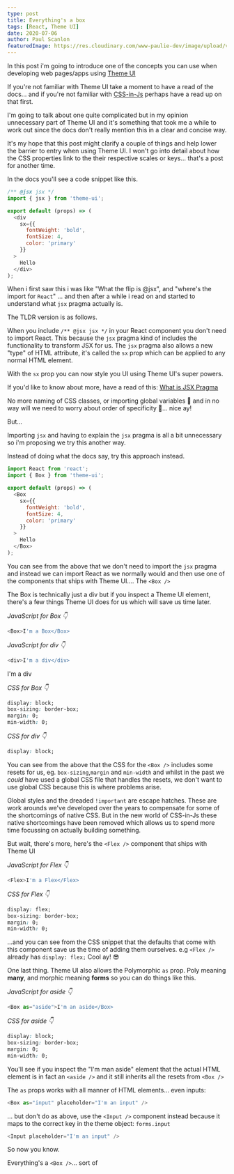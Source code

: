 ```yaml
---
type: post
title: Everything's a box
tags: [React, Theme UI]
date: 2020-07-06
author: Paul Scanlon
featuredImage: https://res.cloudinary.com/www-paulie-dev/image/upload/v1595915607/paulie.dev/2020/07/everythings-a-box_vrnzgx.jpg
---
```


In this post i'm going to introduce one of the concepts you can use when developing web pages/apps using
[Theme UI](https://theme-ui.com/)

If you're not familiar with Theme UI take a moment to have a read of the docs... and if you're not familiar with
[CSS-in-Js](https://medium.com/dailyjs/what-is-actually-css-in-js-f2f529a2757) perhaps have a read up on that first.

I'm going to talk about one quite complicated but in my opinion unnecessary part of Theme UI and it's something that
took me a while to work out since the docs don't really mention this in a clear and concise way.

It's my hope that this post might clarify a couple of things and help lower the barrier to entry when using Theme UI. I
won't go into detail about how the CSS properties link to the their respective scales or keys... that's a post for
another time.

In the docs you'll see a code snippet like this.

```javascript
/** @jsx jsx */
import { jsx } from 'theme-ui';

export default (props) => (
  <div
    sx={{
      fontWeight: 'bold',
      fontSize: 4,
      color: 'primary'
    }}
  >
    Hello
  </div>
);
```

When i first saw this i was like "What the flip is @jsx", and "where's the import for `React`" ... and then after a
while i read on and started to understand what `jsx` pragma actually is.

The TLDR version is as follows.

When you include `/** @jsx jsx */` in your React component you don't need to import React. This because the `jsx` pragma
kind of includes the functionality to transform JSX for us. The `jsx` pragma also allows a new "type" of HTML attribute,
it's called the `sx` prop which can be applied to any normal HTML element.

With the `sx` prop you can now style you UI using Theme UI's super powers.

If you'd like to know about more, have a read of this:
[What is JSX Pragma](https://www.gatsbyjs.org/blog/2019-08-02-what-is-jsx-pragma/)

No more naming of CSS classes, or importing global variables 🤢 and in no way will we need to worry about order of
specificity 🙌... nice ay!

But...

Importing `jsx` and having to explain the `jsx` pragma is all a bit unnecessary so i'm proposing we try this another
way.

Instead of doing what the docs say, try this approach instead.

```javascript
import React from 'react';
import { Box } from 'theme-ui';

export default (props) => (
  <Box
    sx={{
      fontWeight: 'bold',
      fontSize: 4,
      color: 'primary'
    }}
  >
    Hello
  </Box>
);
```

You can see from the above that we don't need to import the `jsx` pragma and instead we can import React as we normally
would and then use one of the components that ships with Theme UI.... The `<Box />`

The Box is technically just a div but if you inspect a Theme UI element, there's a few things Theme UI does for us which
will save us time later.

_JavaScript for Box 👇_

```javascript
<Box>I'm a Box</Box>
```

_JavaScript for div 👇_

```javascript
<div>I'm a div</div>
```

<div>I'm a div</div>

_CSS for Box 👇_

```css
display: block;
box-sizing: border-box;
margin: 0;
min-width: 0;
```

_CSS for div 👇_

```css
display: block;
```

You can see from the above that the CSS for the `<Box />` includes some resets for us, eg. `box-sizing`,`margin` and
`min-width` and whilst in the past we _could_ have used a global CSS file that handles the resets, we don't want to use
global CSS because this is where problems arise.

Global styles and the dreaded `!important` are escape hatches. These are work arounds we've developed over the years to
compensate for some of the shortcomings of native CSS. But in the new world of CSS-in-Js these native shortcomings have
been removed which allows us to spend more time focussing on actually building something.

But wait, there's more, here's the `<Flex />` component that ships with Theme UI

_JavaScript for Flex 👇_

```javascript
<Flex>I'm a Flex</Flex>
```

_CSS for Flex 👇_

```css
display: flex;
box-sizing: border-box;
margin: 0;
min-width: 0;
```

...and you can see from the CSS snippet that the defaults that come with this component save us the time of adding them
ourselves. e.g `<Flex />` already has `display: flex;` Cool ay! 😎

One last thing. Theme UI also allows the Polymorphic `as` prop. Poly meaning **many**, and morphic meaning **forms** so
you can do things like this.

_JavaScript for aside 👇_

```javascript
<Box as="aside">I'm an aside</Box>
```

_CSS for aside 👇_

```css
display: block;
box-sizing: border-box;
margin: 0;
min-width: 0;
```

You'll see if you inspect the "I'm man aside" element that the actual HTML element is in fact an `<aside />` and it
still inherits all the resets from `<Box />`

The `as` props works with all manner of HTML elements... even inputs:

```javascript
<Box as="input" placeholder="I'm an input" />
```

... but don't do as above, use the `<Input />` component instead because it maps to the correct key in the theme object:
`forms.input`

```javascript
<Input placeholder="I'm an input" />
```

So now you know.

Everything's a `<Box />`... sort of
